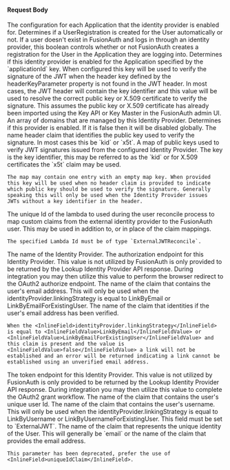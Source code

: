
#### Request Body

<APIBlock>
  <APIField name="identityProvider.applicationConfiguration" type="Map<UUID, Optional>" optional>
    The configuration for each Application that the identity provider is enabled for.
  </APIField>
  <APIField name="identityProvider.applicationConfiguration[applicationId].createRegistration" type="Boolean" optional defaults="true">
    Determines if a UserRegistration is created for the User automatically or not. If a user doesn't exist in FusionAuth and logs in through an identity provider, this boolean controls whether or not FusionAuth creates a registration for the User in the Application they are logging into.
  </APIField>
  <APIField name="identityProvider.applicationConfiguration[applicationId].enabled"  type="Boolean" optional defaults="false">
    Determines if this identity provider is enabled for the Application specified by the `applicationId` key.
  </APIField>
  <APIField name="identityProvider.claimMap" type="Map<String, String>" optional>
    <ClaimMappings />
  </APIField>

  <IdentityProviderDebugRequestParameter idp_since={props.idp_since} />

  <APIField name="identityProvider.defaultKeyId" optional>
    When configured this key will be used to verify the signature of the JWT when the header key defined by the <InlineField>headerKeyParameter</InlineField> property is not found in the JWT header. In most cases, the JWT header will contain the key identifier and this value will be used to resolve the correct public key or X.509 certificate to verify the signature. This assumes the public key or X.509 certificate has already been imported using the Key API or Key Master in the FusionAuth admin UI.
  </APIField>
  <APIField name="identityProvider.domains" optional>
    An array of domains that are managed by this Identity Provider.
  </APIField>
  <APIField name="identityProvider.enabled" type="Boolean" optional defaults="false">
    Determines if this provider is enabled. If it is false then it will be disabled globally.
  </APIField>
  <APIField name="identityProvider.headerKeyParameter" type="String" required>
    The name header claim that identifies the public key used to verify the signature. In most cases this be `kid` or `x5t`.
  </APIField>
  <APIField name="identityProvider.keys" type="Map<String, String>" optional>
    A map of public keys used to verify JWT signatures issued from the configured Identity Provider. The key is the key identifier, this
    may be referred to as the `kid` or for X.509 certificates the `x5t` claim may be used.

    The map may contain one entry with an empty map key. When provided this key will be used when no header claim is provided to indicate
    which public key should be used to verify the signature. Generally speaking this will only be used when the Identity Provider issues
    JWTs without a key identifier in the header.
  </APIField>
  <APIField name="identityProvider.lambdaConfiguration.reconcileId" type="UUID" optional since="1.17.0">
    The unique Id of the lambda to used during the user reconcile process to map custom claims from the external identity provider to the FusionAuth user. This may be used in addition to, or in place of the claim mappings.

    The specified Lambda Id must be of type `ExternalJWTReconcile`.
  </APIField>

  <IdentityProviderLinkingStrategyRequestParameter idp_display_name={props.idp_display_name}
                                                   idp_enforce_email_verified_claim={props.idp_enforce_email_verified_claim}
                                                   idp_since={props.idp_since}
                                                   idp_linking_strategy={props.idp_linking_strategy} />

  <APIField name="identityProvider.name" type="String" required>
    The name of the Identity Provider.
  </APIField>
  <APIField name="identityProvider.oauth2.authorization_endpoint" type="String" optional>
    The authorization endpoint for this Identity Provider. This value is not utilized by FusionAuth is only provided to be returned by the
    Lookup Identity Provider API response. During integration you may then utilize this value to perform the browser redirect to the OAuth2
    authorize endpoint.
  </APIField>
  <APIField name="identityProvider.oauth2.emailClaim" type="String" optional defaults="email">
    The name of the claim that contains the user's email address. This will only be used when the <InlineField>identityProvider.linkingStrategy</InlineField> is equal to <InlineFieldValue>LinkByEmail</InlineFieldValue> or <InlineFieldValue>LinkByEmailForExistingUser</InlineFieldValue>.
  </APIField>
  <APIField name="identityProvider.oauth2.emailVerifiedClaim" type="String" optional defaults="email_verified" since="1.48.0">
    The name of the claim that identities if the user's email address has been verified.

    When the <InlineField>identityProvider.linkingStrategy</InlineField> is equal to <InlineFieldValue>LinkByEmail</InlineFieldValue> or <InlineFieldValue>LinkByEmailForExistingUser</InlineFieldValue> and this claim is present and the value is <InlineFieldValue>false</InlineFieldValue> a link will not be established and an error will be returned indicating a link cannot be established using an unverified email address.
  </APIField>
  <APIField name="identityProvider.oauth2.token_endpoint" type="String" optional>
    The token endpoint for this Identity Provider. This value is not utilized by FusionAuth is only provided to be returned by the
    Lookup Identity Provider API response. During integration you may then utilize this value to complete the OAuth2 grant workflow.
  </APIField>
  <APIField name="identityProvider.oauth2.uniqueIdClaim" type="String" optional defaults="sub">
    The name of the claim that contains the user's unique user Id.
  </APIField>
  <APIField name="identityProvider.oauth2.usernameClaim" type="String" optional defaults="preferred_username">
    The name of the claim that contains the user's username. This will only be used when the <InlineField>identityProvider.linkingStrategy</InlineField> is equal to <InlineFieldValue>LinkByUsername</InlineFieldValue> or <InlineFieldValue>LinkByUsernameForExistingUser</InlineFieldValue>.
  </APIField>

  <IdentityProviderTenantConfiguration />

  <APIField name="identityProvider.type" type="String" required>
    This field must be set to `ExternalJWT`.
  </APIField>
  <APIField name="identityProvider.uniqueIdentityClaim" type="String" optional deprecated>
    The name of the claim that represents the unique identity of the User. This will generally be `email` or the name of the claim that provides the email address.

    This parameter has been deprecated, prefer the use of <InlineField>uniqueIdClaim</InlineField>.
  </APIField>
</APIBlock>

<JSON title="Example Request JSON" src="identity-providers/external-jwt-request.json" />
